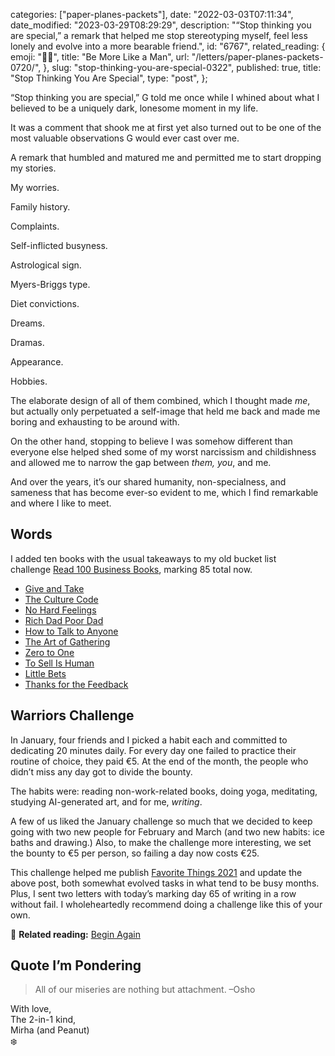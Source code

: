 
  categories: ["paper-planes-packets"],
  date: "2022-03-03T07:11:34",
  date_modified: "2023-03-29T08:29:29",
  description:
    "“Stop thinking you are special,” a remark that helped me stop stereotyping myself, feel less lonely and evolve into a more bearable friend.",
  id: "6767",
  related_reading: {
    emoji: "🧞‍♂️",
    title: "Be More Like a Man",
    url: "/letters/paper-planes-packets-0720/",
  },
  slug: "stop-thinking-you-are-special-0322",
  published: true,
  title: "Stop Thinking You Are Special",
  type: "post",
};


“Stop thinking you are special,” G told me once while I whined about what I believed to be a uniquely dark, lonesome moment in my life.

It was a comment that shook me at first yet also turned out to be one of the most valuable observations G would ever cast over me.

A remark that humbled and matured me and permitted me to start dropping my stories.

My worries.

Family history.

Complaints.

Self-inflicted busyness.

Astrological sign.

Myers-Briggs type.

Diet convictions.

Dreams.

Dramas.

Appearance.

Hobbies.

The elaborate design of all of them combined, which I thought made *me*, but actually only perpetuated a self-image that held me back and made me boring and exhausting to be around with.

On the other hand, stopping to believe I was somehow different than everyone else helped shed some of my worst narcissism and childishness and allowed me to narrow the gap between *them,* *you*, and me.

And over the years, it’s our shared humanity, non-specialness, and sameness that has become ever-so evident to me, which I find remarkable and where I like to meet.

## Words

I added ten books with the usual takeaways to my old bucket list challenge [Read 100 Business Books](/read-100-books#finished-reads), marking 85 total now.

- [Give and Take](/read-100-books#76-give-and-take)
- [The Culture Code](/read-100-books#77-the-culture-code)
- [No Hard Feelings](/read-100-books#78-no-hard-feelings)
- [Rich Dad Poor Dad](/read-100-books#79-rich-dad-poor-dad)
- [How to Talk to Anyone](/read-100-books#80-how-to-talk-to-anyone)
- [The Art of Gathering](/read-100-books#81-the-art-of-gathering)
- [Zero to One](/read-100-books#82-zero-to-one)
- [To Sell Is Human](/read-100-books#83-to-sell-is-human)
- [Little Bets](/read-100-books#84-little-bets)
- [Thanks for the Feedback](/read-100-books#85-thanks-for-the-feedback)

## Warriors Challenge

In January, four friends and I picked a habit each and committed to dedicating 20 minutes daily. For every day one failed to practice their routine of choice, they paid €5. At the end of the month, the people who didn’t miss any day got to divide the bounty.

The habits were: reading non-work-related books, doing yoga, meditating, studying AI-generated art, and for me, _writing_.

A few of us liked the January challenge so much that we decided to keep going with two new people for February and March (and two new habits: ice baths and drawing.) Also, to make the challenge more interesting, we set the bounty to €5 per person, so failing a day now costs €25.

This challenge helped me publish [Favorite Things 2021](/posts/favorite-things-2021/) and update the above post, both somewhat evolved tasks in what tend to be busy months. Plus, I sent two letters with today’s marking day 65 of writing in a row without fail. I wholeheartedly recommend doing a challenge like this of your own.

🔖 **Related reading:** [Begin Again](/letters/paper-planes-packets-0619/)

## Quote I’m Pondering

> All of our miseries are nothing but attachment. –Osho

With love,\
The 2-in-1 kind,\
Mirha (and Peanut)\
❄️
